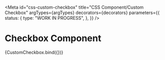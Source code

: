 <!-- @license CC0-1.0 -->


<Meta
  id="css-custom-checkbox"
  title="CSS Component/Custom Checkbox"
  argTypes={argTypes}
  decorators={decorators}
  parameters={{
    status: {
      type: "WORK IN PROGRESS",
    },
  }}
/>

# Checkbox Component

<Canvas>
  <Story name="Default" args={defaultArgs}>
    {CustomCheckbox.bind({})}
  </Story>
</Canvas>

<ArgsTable story="Default" />
